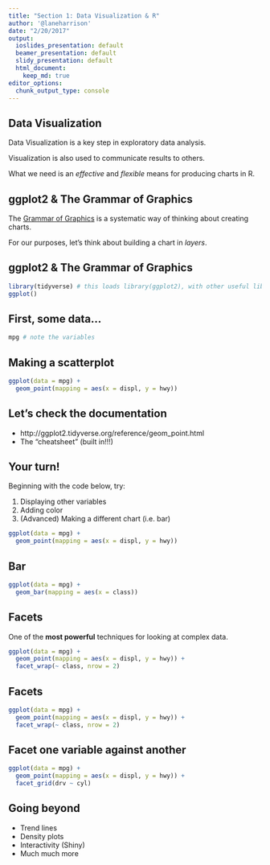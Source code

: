 ```yaml
---
title: "Section 1: Data Visualization & R"
author: '@laneharrison'
date: "2/20/2017"
output:
  ioslides_presentation: default
  beamer_presentation: default
  slidy_presentation: default
  html_document:
    keep_md: true
editor_options:
  chunk_output_type: console
---
```


## Data Visualization

Data Visualization is a key step in exploratory data analysis.

Visualization is also used to communicate results to others.

What we need is an *effective* and *flexible* means for producing charts in R.

## ggplot2 & The Grammar of Graphics

The [Grammar of Graphics]() is a systematic way of thinking about creating charts.

For our purposes, let's think about building a chart in _layers_.

## ggplot2 & The Grammar of Graphics

```r
library(tidyverse) # this loads library(ggplot2), with other useful libraries
ggplot()
```

## First, some data...

```r
mpg # note the variables
```

## Making a scatterplot

```r
ggplot(data = mpg) + 
  geom_point(mapping = aes(x = displ, y = hwy))
```

## Let's check the documentation

- http://ggplot2.tidyverse.org/reference/geom_point.html
- The "cheatsheet" (built in!!!)

## Your turn!

Beginning with the code below, try:   

1. Displaying other variables 
2. Adding color 
3. (Advanced) Making a different chart (i.e. bar) 
```r
ggplot(data = mpg) + 
  geom_point(mapping = aes(x = displ, y = hwy))
```

## Bar

```r
ggplot(data = mpg) + 
  geom_bar(mapping = aes(x = class))
```



## Facets
One of the **most powerful** techniques for looking at complex data.

```r
ggplot(data = mpg) + 
  geom_point(mapping = aes(x = displ, y = hwy)) + 
  facet_wrap(~ class, nrow = 2)
```

## Facets

```r
ggplot(data = mpg) + 
  geom_point(mapping = aes(x = displ, y = hwy)) + 
  facet_wrap(~ class, nrow = 2)
```

## Facet one variable against another

```r
ggplot(data = mpg) + 
  geom_point(mapping = aes(x = displ, y = hwy)) + 
  facet_grid(drv ~ cyl)
```


## Going beyond

- Trend lines
- Density plots
- Interactivity (Shiny)
- Much much more

<!--
## Extra Credit
Re-do the examples with the dataset below
```r
library('rio') #install.packages('rio')
vehicles <- rio::import("https://www.fueleconomy.gov/feg/epadata/vehicles.csv.zip")
vehicles
```
-->

